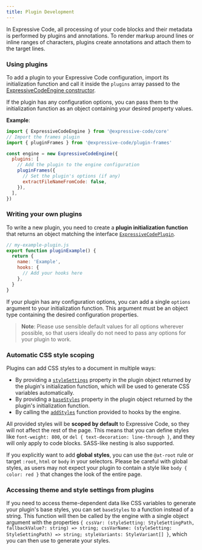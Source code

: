 ```yaml
---
title: Plugin Development
---
```


In Expressive Code, all processing of your code blocks and their metadata is performed by plugins and annotations. To render markup around lines or inline ranges of characters, plugins create annotations and attach them to the target lines.

### Using plugins

To add a plugin to your Expressive Code configuration, import its initialization function and call it inside the `plugins` array passed to the [ExpressiveCodeEngine constructor](#expressivecodeengine-constructor).

If the plugin has any configuration options, you can pass them to the initialization function as an object containing your desired property values.

**Example**:

```js
import { ExpressiveCodeEngine } from '@expressive-code/core'
// Import the frames plugin
import { pluginFrames } from '@expressive-code/plugin-frames'

const engine = new ExpressiveCodeEngine({
  plugins: [
    // Add the plugin to the engine configuration
    pluginFrames({
      // Set the plugin's options (if any)
      extractFileNameFromCode: false,
    }),
  ],
})
```

### Writing your own plugins

To write a new plugin, you need to create a **plugin initialization function** that returns an object matching the interface [`ExpressiveCodePlugin`](#expressivecodeplugin).

```js
// my-example-plugin.js
export function pluginExample() {
  return {
    name: 'Example',
    hooks: {
      // Add your hooks here
    },
  }
}
```

If your plugin has any configuration options, you can add a single `options` argument to your initialization function. This argument must be an object type containing the desired configuration properties.

> **Note**:
> Please use sensible default values for all options wherever possible, so that users ideally do not need to pass any options for your plugin to work.

### Automatic CSS style scoping

Plugins can add CSS styles to a document in multiple ways:

- By providing a [`styleSettings`](#stylesettings-pluginstylesettings) property in the plugin object returned by the plugin's initialization function, which will be used to generate CSS variables automatically.
- By providing a [`baseStyles`](#basestyles-string--basestylesresolverfn) property in the plugin object returned by the plugin's initialization function.
- By calling the [`addStyles`](#addstyles-css-string--void) function provided to hooks by the engine.

All provided styles will be **scoped by default** to Expressive Code, so they will not affect the rest of the page. This means that you can define styles like `font-weight: 800`, or `del { text-decoration: line-through }`, and they will only apply to code blocks. SASS-like nesting is also supported.

If you explicitly want to add **global styles**, you can use the `@at-root` rule or target `:root`, `html` or `body` in your selectors. Please be careful with global styles, as users may not expect your plugin to contain a style like `body { color: red }` that changes the look of the entire page.

### Accessing theme and style settings from plugins

If you need to access theme-dependent data like CSS variables to generate your plugin's base styles, you can set `baseStyles` to a function instead of a string. This function will then be called by the engine with a single object argument with the properties `{ cssVar: (styleSetting: StyleSettingPath, fallbackValue?: string) => string; cssVarName: (styleSetting: StyleSettingPath) => string; styleVariants: StyleVariant[] }`, which you can then use to generate your styles.
